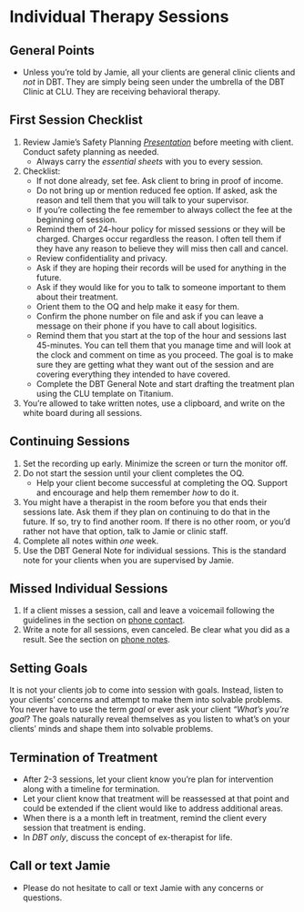 # Individual Therapy Sessions

## General Points

* Unless you're told by Jamie, all your clients are general clinic clients and _not_ in DBT.  They are simply being seen under the umbrella of the DBT Clinic at CLU.  They are receiving behavioral therapy.

## First Session Checklist

1. Review Jamie's Safety Planning _[Presentation](https://speakerdeck.com/jdbedics/clu-clinic-orientation-on-safety-planning)_ before meeting with client.  Conduct safety planning as needed. 
    * Always carry the *essential sheets* with you to every session.
2. Checklist:
    * If not done already, set fee. Ask client to bring in proof of income.
    * Do not bring up or mention reduced fee option. If asked, ask the reason and tell them that you will talk to your supervisor.
    * If you're collecting the fee remember to always collect the fee at the beginning of session.
    * Remind them of 24-hour policy for missed sessions or they will be charged.  Charges occur regardless the reason. I often tell them if they have any reason to believe they will miss then call and cancel. 
    * Review confidentiality and privacy.  
    * Ask if they are hoping their records will be used for anything in the future.
    * Ask if they would like for you to talk to someone important to them about their treatment.
    * Orient them to the OQ and help make it easy for them. 
    * Confirm the phone number on file and ask if you can leave a message on their phone if you have to call about logisitics.
    * Remind them that you start at the top of the hour and sessions last 45-minutes.  You can tell them that you manage time and will look at the clock and comment on time as you proceed.  The goal is to make sure they are getting what they want out of the session and are covering everything they intended to have covered.
    * Complete the DBT General Note and start drafting the treatment plan using the CLU template on Titanium.

3. You're allowed to take written notes, use a clipboard, and write on the white board during all sessions.  

## Continuing Sessions

1. Set the recording up early.  Minimize the screen or turn the monitor off.
2. Do not start the session until your client completes the OQ.  
    * Help your client become successful at completing the OQ. Support and encourage and help them remember _how_ to do it. 
3. You might have a therapist in the room before you that ends their sessions late.  Ask them if they plan on continuing to do that in the future.  If so, try to find another room.  If there is no other room, or you'd rather not have that option, talk to Jamie or clinic staff.
4. Complete all notes within *one* week. 
5. Use the DBT General Note for individual sessions.  This is the standard note for your clients when you are supervised by Jamie. 

## Missed Individual Sessions

1. If a client misses a session, call and leave a voicemail following the guidelines in the section on [phone contact](phone-contact-with-clients.html).
2. Write a note for all sessions, even canceled.  Be clear what you did as a result. See the section on [phone notes](phone-contact-with-clients.html).
  

## Setting Goals

It is not your clients job to come into session with goals.  Instead, listen to your clients' concerns and attempt to make them into solvable problems. You never have to use the term _goal_ or ever ask your client _"What's you're goal_?  The goals naturally reveal themselves as you listen to what's on your clients' minds and shape them into solvable problems.

## Termination of Treatment

* After 2-3 sessions, let your client know you're plan for intervention along with a timeline for termination.
* Let your client know that treatment will be reassessed at that point and could be extended if the client would like to address additional areas.
* When there is a a month left in treatment, remind the client every session that treatment is ending. 
* In _DBT only_, discuss the concept of ex-therapist for life. 

## Call or text Jamie

* Please do not hesitate to call or text Jamie with any concerns or questions.